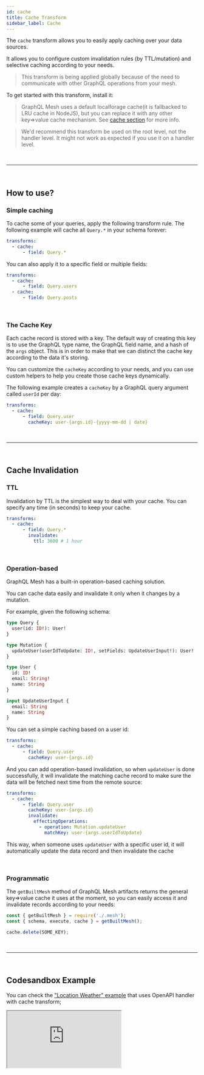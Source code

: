 ```yaml
---
id: cache
title: Cache Transform
sidebar_label: Cache
---
```


The `cache` transform allows you to easily apply caching over your data sources.

It allows you to configure custom invalidation rules (by TTL/mutation) and selective caching according to your needs.

> This transform is being applied globally because of the need to communicate with other GraphQL operations from your mesh.

To get started with this transform, install it:

<PackageInstall packages="@graphql-mesh/transform-cache" />

> GraphQL Mesh uses a default localforage cache(it is fallbacked to LRU cache in NodeJS), but you can replace it with any other key=>value cache mechanism. See [cache section](/docs/cache/localforage) for more info.

> We'd recommend this transform be used on the root level, not the handler level. It might not work as expected if you use it on a handler level.


<p>&nbsp;</p>

------

<p>&nbsp;</p>


## How to use?

### Simple caching

To cache some of your queries, apply the following transform rule. The following example will cache all `Query.*` in your schema forever:

```yaml
transforms:
  - cache:
      - field: Query.*
```

You can also apply it to a specific field or multiple fields:

```yaml
transforms:
  - cache:
      - field: Query.users
  - cache:
      - field: Query.posts
```



<p>&nbsp;</p>


### The Cache Key

Each cache record is stored with a key. The default way of creating this key is to use the GraphQL type name, the GraphQL field name, and a hash of the `args` object. This is in order to make that we can distinct the cache key according to the data it's storing.

You can customize the `cacheKey` according to your needs, and you can use custom helpers to help you create those cache keys dynamically.

The following example creates a `cacheKey` by a GraphQL query argument called `userId` per day:

```yaml
transforms:
  - cache:
      - field: Query.user
        cacheKey: user-{args.id}-{yyyy-mm-dd | date}
```



<p>&nbsp;</p>

------

<p>&nbsp;</p>


## Cache Invalidation

### TTL

Invalidation by TTL is the simplest way to deal with your cache. You can specify any time (in seconds) to keep your cache.

```yaml
transforms:
  - cache:
      - field: Query.*
        invalidate:
          ttl: 3600 # 1 hour
```



<p>&nbsp;</p>


### Operation-based

GraphQL Mesh has a built-in operation-based caching solution.

You can cache data easily and invalidate it only when it changes by a mutation.

For example, given the following schema:

```graphql
type Query {
  user(id: ID!): User!
}

type Mutation {
  updateUser(userIdToUpdate: ID!, setFields: UpdateUserInput!): User!
}

type User {
  id: ID!
  email: String!
  name: String
}

input UpdateUserInput {
  email: String
  name: String
}
```

You can set a simple caching based on a user id:

```yaml
transforms:
  - cache:
      - field: Query.user
        cacheKey: user-{args.id}
```

And you can add operation-based invalidation, so when `updateUser` is done successfully, it will invalidate the matching cache record to make sure the data will be fetched next time from the remote source:

```yaml
transforms:
  - cache:
      - field: Query.user
        cacheKey: user-{args.id}
        invalidate:
          effectingOperations:
            - operation: Mutation.updateUser
              matchKey: user-{args.userIdToUpdate}
```

This way, when someone uses `updateUser` with a specific user id, it will automatically update the data record and then invalidate the cache



<p>&nbsp;</p>


### Programmatic

The `getBuiltMesh` method of GraphQL Mesh artifacts returns the general key=>value cache it uses at the moment, so you can easily access it and invalidate records according to your needs:

```ts
const { getBuiltMesh } = require('./.mesh');
const { schema, execute, cache } = getBuiltMesh();

cache.delete(SOME_KEY);
```



<p>&nbsp;</p>

------

<p>&nbsp;</p>


## Codesandbox Example

You can check the ["Location Weather" example](https://github.com/Urigo/graphql-mesh/tree/master/examples/openapi-location-weather/) that uses OpenAPI handler with cache transform;

<iframe
     src="https://codesandbox.io/embed/github/Urigo/graphql-mesh/tree/master/examples/openapi-location-weather?fontsize=14&hidenavigation=1&theme=dark&module=%2F.meshrc.yml"
     style={{width:"100%", height:"500px", border:"0", borderRadius: "4px", overflow:"hidden"}}
     title="typescript-location-weather-example"
     allow="geolocation; microphone; camera; midi; vr; accelerometer; gyroscope; payment; ambient-light-sensor; encrypted-media; usb"
     sandbox="allow-modals allow-forms allow-popups allow-scripts allow-same-origin"/>



<p>&nbsp;</p>

------

<p>&nbsp;</p>


## Config API Reference

{@import ../generated-markdown/CacheTransformConfig.generated.md}
